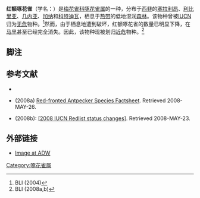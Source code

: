 {{Speciesbox
| name = 红额啄花雀
| image = Pholidornis rubrifrons Keulemans.jpg
| status = NT
| status_system = iucn3.1
| genus = Parmoptila
| species = rubrifrons
| authority = (Sharpe & Ussher, 1872)
| range_map = Parmoptila rubrifrons.png
| range_map_width = 200px
| range_map_caption = Global range
}}

'''红额啄花雀'''（学名：{{lang|la|''Parmoptila rubrifrons''}}）是[[梅花雀科|梅花雀科]][[啄花雀属|啄花雀属]]的一种，分布于[[西非|西非]]的[[塞拉利昂|塞拉利昂]]、[[利比里亚|利比里亚]]、[[几内亚|几内亚]]、[[加纳|加纳]]和[[科特迪瓦|科特迪瓦]]，栖息于[[热带|热带]]的低地湿润[[森林|森林]]。该物种曾被[[IUCN|IUCN]]归为[[无危|无危]]物种。<ref>BLI (2004)</ref>然而，由于栖息地遭到破坏，红额啄花雀的数量已明显下降，在[[马里|马里]]甚至已经完全消失。因此，该物种现被划归[[近危|近危]]物种。<ref>BLI (2008a,b)</ref>

== 脚注 ==
{{Reflist}}

== 参考文献 ==
* {{IUCN2010 | assessors = BirdLife International | year = 2009 | id = 151159 | title = Parmoptila rubrifrons | version = 2010.3 | downloaded = 2010-11-04 }}
* {{aut|[[BirdLife_International|BirdLife International]] (BLI)}} (2008a) [http://www.birdlife.org/datazone/species/index.html?action=SpcHTMDetails.asp&sid=32473&m=0 Red-fronted Antpecker Species Factsheet]. Retrieved 2008-MAY-26.
* {{aut|[[BirdLife_International|BirdLife International]] (BLI)}} (2008b): [http://www.birdlife.org/action/science/species/global_species_programme/whats_new.html {{Wayback|url=http://www.birdlife.org/action/science/species/global_species_programme/whats_new.html |date=20080914020126 }} [2008 IUCN Redlist status changes]]. Retrieved 2008-MAY-23.
<!--
*[http://www.phthiraptera.org/Birds/Passeriformes/Estrildidae.html Birds and their associated Chewing Lice]
[error 2008-MAY-26]
-->

== 外部链接 ==
*[http://animaldiversity.ummz.umich.edu/site/resources/grzimek_birds/Estrilididae/Parmoptila_rubrifrons.jpg/view.html Image at ADW] {{Wayback|url=http://animaldiversity.ummz.umich.edu/site/resources/grzimek_birds/Estrilididae/Parmoptila_rubrifrons.jpg/view.html |date=20110616093449 }}
{{Taxonbar|from=Q616424}}

[[Category:啄花雀属|Category:啄花雀属]]